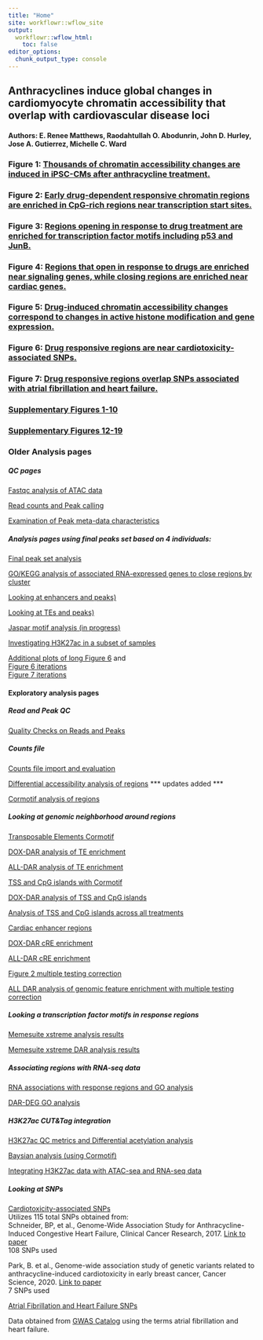 ```yaml
---
title: "Home"
site: workflowr::wflow_site
output:
  workflowr::wflow_html:
    toc: false
editor_options:
  chunk_output_type: console
---
```


## Anthracyclines induce global changes in cardiomyocyte chromatin accessibility that overlap with cardiovascular disease loci

#### Authors: E. Renee Matthews, Raodahtullah O. Abodunrin, John D. Hurley, Jose A. Gutierrez, Michelle C. Ward   

### Figure 1: [Thousands of chromatin accessibility changes are induced in iPSC-CMs after anthracycline treatment.](https://mward-lab.github.io/Matthews_cardiotox_ATAC_2025/Figure_1.html)

### Figure 2: [Early drug-dependent responsive chromatin regions are enriched in CpG-rich regions near transcription start sites.](https://mward-lab.github.io/Matthews_cardiotox_ATAC_2025/Figure_2.html)

### Figure 3: [Regions opening in response to drug treatment are enriched for transcription factor motifs including p53 and JunB. ](https://mward-lab.github.io/Matthews_cardiotox_ATAC_2025/Figure_3.html)

### Figure 4: [Regions that open in response to drugs are enriched near signaling genes, while closing regions are enriched near cardiac genes.](https://mward-lab.github.io/Matthews_cardiotox_ATAC_2025/Figure_4.html)

### Figure 5: [Drug-induced chromatin accessibility changes correspond to changes in active histone modification and gene expression.](https://mward-lab.github.io/Matthews_cardiotox_ATAC_2025/Figure_5.html)

### Figure 6: [Drug responsive regions are near cardiotoxicity-associated SNPs. ](https://mward-lab.github.io/Matthews_cardiotox_ATAC_2025/Figure_6.html)

### Figure 7: [Drug responsive regions overlap SNPs associated with atrial fibrillation and heart failure.](https://mward-lab.github.io/Matthews_cardiotox_ATAC_2025/Figure_7.html)


### [Supplementary Figures 1-10](https://mward-lab.github.io/Matthews_cardiotox_ATAC_2025/Supp_Fig_1-11.html)

### [Supplementary Figures 12-19](https://mward-lab.github.io/Matthews_cardiotox_ATAC_2025/Supp_Fig_12-19.html)

  
    
      
        
          
            
              
                
                  
                  



### Older Analysis pages 
##### QC pages

[Fastqc analysis of ATAC data](https://mward-lab.github.io/Matthews_cardiotox_ATAC_2025/Fastqc_results.html)

[Read counts and Peak calling](https://mward-lab.github.io/Matthews_cardiotox_ATAC_2025/Peak_calling.html)

[Examination of Peak meta-data characteristics](https://mward-lab.github.io/Matthews_cardiotox_ATAC_2025/Peak_analysis.html)

##### Analysis pages using final peaks set based on 4 individuals:

[Final peak set analysis](https://mward-lab.github.io/Matthews_cardiotox_ATAC_2025/final_four_analysis.html)   
 
[GO/KEGG analysis of associated RNA-expressed genes to close regions by cluster](https://mward-lab.github.io/Matthews_cardiotox_ATAC_2025/GO_KEGG_analysis.html)

[Looking at enhancers and peaks)](https://mward-lab.github.io/Matthews_cardiotox_ATAC_2025/Enhancer_files_ff.html)

[Looking at TEs and peaks)](https://mward-lab.github.io/Matthews_cardiotox_ATAC_2025/TE_analysis_ff.html)

[Jaspar motif analysis (in progress)](https://mward-lab.github.io/Matthews_cardiotox_ATAC_2025/Jaspar_motif_ff.html)

[Investigating H3K27ac in a subset of samples](https://mward-lab.github.io/Matthews_cardiotox_ATAC_2025/Raodah_mycount.html)





[Additional plots of long Figure 6](https://mward-lab.github.io/Matthews_cardiotox_ATAC_2025/final_plot_attempt.html) and   
[Figure 6 iterations](https://mward-lab.github.io/Matthews_cardiotox_ATAC_2025/Correlation_of_SNPnPEAK.html)   
[Figure 7 iterations](https://mward-lab.github.io/Matthews_cardiotox_ATAC_2025/Correlation_of_GWASnPEAK.html)





  
    
 
#### Exploratory analysis pages

##### Read and Peak QC
[Quality Checks on Reads and Peaks](https://mward-lab.github.io/Matthews_cardiotox_ATAC_2025/QC_on_reads.html)

##### Counts file 

[Counts file import and evaluation](https://mward-lab.github.io/Matthews_cardiotox_ATAC_2025/Counts_matrix.html)

[Differential accessibility analysis of regions](https://mward-lab.github.io/Matthews_cardiotox_ATAC_2025/DEG_analysis.html)
*** updates added ***

[Cormotif analysis of regions](https://mward-lab.github.io/Matthews_cardiotox_ATAC_2025/Cormotif_analysis.html)

##### Looking at genomic neighborhood around regions

[Transposable Elements Cormotif](https://mward-lab.github.io/Matthews_cardiotox_ATAC_2025/TE_analysis_norm.html)

[DOX-DAR analysis of TE enrichment](https://mward-lab.github.io/Matthews_cardiotox_ATAC_2025/TE_analysis_DOX_DAR.html)

[ALL-DAR analysis of TE enrichment](https://mward-lab.github.io/Matthews_cardiotox_ATAC_2025/TE_analysis_ALL_DAR.html)

[TSS and CpG islands with Cormotif](https://mward-lab.github.io/Matthews_cardiotox_ATAC_2025/TSS_and_CUG.html)

[DOX-DAR analysis of TSS and CpG islands](https://mward-lab.github.io/Matthews_cardiotox_ATAC_2025/TSS_and_CUG_DOX_DAR.html)

[Analysis of TSS and CpG islands across all treatments](https://mward-lab.github.io/Matthews_cardiotox_ATAC_2025/TSS_and_CUG_ALL_DAR.html)

[Cardiac enhancer regions](https://mward-lab.github.io/Matthews_cardiotox_ATAC_2025/Enhancer_enrichment.html)

[DOX-DAR cRE enrichment](https://mward-lab.github.io/Matthews_cardiotox_ATAC_2025/Enhancer_enrichment_DOX_DAR.html)

[ALL-DAR cRE enrichment](https://mward-lab.github.io/Matthews_cardiotox_ATAC_2025/Enhancer_enrichment_ALL_DAR.html)

[Figure 2 multiple testing correction](https://mward-lab.github.io/Matthews_cardiotox_ATAC_2025/BH_correction_fig2.html)

[ALL DAR analysis of genomic feature enrichment with multiple testing correction](https://mward-lab.github.io/Matthews_cardiotox_ATAC_2025/BH_correction_ALLtrt.html)
    


##### Looking a transcription factor motifs in response regions  

[Memesuite xstreme analysis results](https://mward-lab.github.io/Matthews_cardiotox_ATAC_2025/Jaspar_motif_norm.html)

[Memesuite xstreme DAR analysis results](https://mward-lab.github.io/Matthews_cardiotox_ATAC_2025/Jaspar_motif_DAR.html)



##### Associating regions with RNA-seq data

[RNA associations with response regions and GO analysis](https://mward-lab.github.io/Matthews_cardiotox_ATAC_2025/RNA_seq_integration.html)

[DAR-DEG GO analysis](https://mward-lab.github.io/Matthews_cardiotox_ATAC_2025/GO_analysis_DAR.html)


##### H3K27ac CUT&Tag integration

[H3K27ac QC metrics and Differential acetylation analysis](https://mward-lab.github.io/Matthews_cardiotox_ATAC_2025/H3K27ac_initial_QC.html)


[Baysian analysis (using Cormotif)](https://mward-lab.github.io/Matthews_cardiotox_ATAC_2025/H3K27ac_cormotif.html)  


[Integrating H3K27ac data with ATAC-sea and RNA-seq data](https://mward-lab.github.io/Matthews_cardiotox_ATAC_2025/H3K27ac_integration.html)
        
          
##### Looking at SNPs 

[Cardiotoxicity-associated SNPs](https://mward-lab.github.io/Matthews_cardiotox_ATAC_2025/Cardiotox_SNPs.html)  
Utilizes 115 total SNPs obtained from:  
  Schneider, BP, et al., Genome-Wide Association Study for Anthracycline-Induced Congestive Heart Failure, Clinical Cancer Research, 2017. [Link to paper](https://aacrjournals.org/clincancerres/article/23/1/43/122971/Genome-Wide-Association-Study-for-Anthracycline)   
  108 SNPs used
  
  Park, B. et al., Genome-wide association study of genetic variants related to anthracycline-induced cardiotoxicity in early breast cancer, Cancer Science, 2020. [Link to paper](https://onlinelibrary.wiley.com/doi/10.1111/cas.14446)  
  7 SNPs used
  

            
[Atrial Fibrillation and Heart Failure SNPs](https://mward-lab.github.io/Matthews_cardiotox_ATAC_2025/AF_HF_SNPs.html)

Data obtained from [GWAS Catalog](https://www.ebi.ac.uk/gwas/home) using the terms atrial fibrillation and heart failure.
 



     
        
          
            
              
                
                  
                    
                    





















